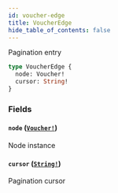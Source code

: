 ```yaml
---
id: voucher-edge
title: VoucherEdge
hide_table_of_contents: false
---
```



Pagination entry

```graphql
type VoucherEdge {
  node: Voucher!
  cursor: String!
}
```


### Fields

#### `node` ([`Voucher!`](../../objects/voucher))

Node instance


#### `cursor` ([`String!`](../../scalars/string))

Pagination cursor




